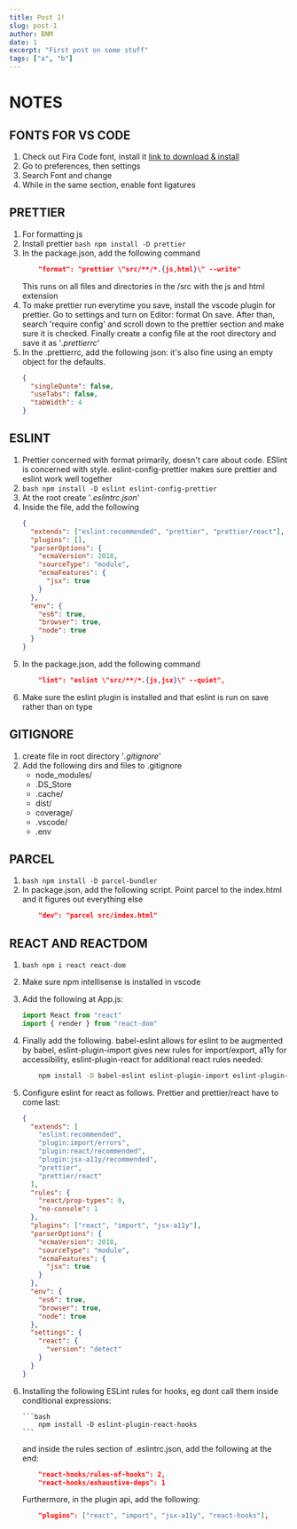 ```yaml
---
title: Post 1!
slug: post-1
author: BNM
date: 1
excerpt: "First post on some stuff"
tags: ["a", "b"]
---
```


# NOTES

## FONTS FOR VS CODE

1. Check out Fira Code font, install it [link to download & install](https://github.com/tonsky/FiraCode/wiki)
2. Go to preferences, then settings
3. Search Font and change
4. While in the same section, enable font ligatures

## PRETTIER

1. For formatting js
2. Install prettier `bash npm install -D prettier`
3. In the package.json, add the following command
   ```json
       "format": "prettier \"src/**/*.{js,html}\" --write"
   ```
   This runs on all files and directories in the /src with the js and html extension
4. To make prettier run everytime you save, install the vscode plugin for prettier. Go to settings and turn on Editor: format On save. After than, search 'require config' and scroll down to the prettier section and make sure it is checked. Finally create a config file at the root directory and save it as '_.prettierrc_'
5. In the .prettierrc, add the following json: it's also fine using an empty object for the defaults.
   ```json
   {
     "singleQuote": false,
     "useTabs": false,
     "tabWidth": 4
   }
   ```

## ESLINT

1.  Prettier concerned with format primarily, doesn't care about code. ESlint is concerned with style. eslint-config-prettier makes sure prettier and eslint work well together
2.  `bash npm install -D eslint eslint-config-prettier`
3.  At the root create '_.eslintrc.json_'
4.  Inside the file, add the following
    ```json
    {
      "extends": ["eslint:recommended", "prettier", "prettier/react"],
      "plugins": [],
      "parserOptions": {
        "ecmaVersion": 2018,
        "sourceType": "module",
        "ecmaFeatures": {
          "jsx": true
        }
      },
      "env": {
        "es6": true,
        "browser": true,
        "node": true
      }
    }
    ```
5.  In the package.json, add the following command
    ```json
        "lint": "eslint \"src/**/*.{js,jsx}\" --quiet",
    ```
6.  Make sure the eslint plugin is installed and that eslint is run on save rather than on type

## GITIGNORE

1. create file in root directory '_.gitignore_'
2. Add the following dirs and files to .gitignore
   - node_modules/
   - .DS_Store
   - .cache/
   - dist/
   - coverage/
   - .vscode/
   - .env

## PARCEL

1. `bash npm install -D parcel-bundler`
2. In package.json, add the following script. Point parcel to the index.html and it figures out everything else
   ```json
       "dev": "parcel src/index.html"
   ```

## REACT AND REACTDOM

1.  `bash npm i react react-dom`
2.  Make sure npm intellisense is installed in vscode
3.  Add the following at App.js:
    ```javascript
    import React from "react"
    import { render } from "react-dom"
    ```
4.  Finally add the following. babel-eslint allows for eslint to be augmented by babel, eslint-plugin-import gives new rules for import/export, a11y for accessibility, eslint-plugin-react for additional react rules needed:
    ```bash
        npm install -D babel-eslint eslint-plugin-import eslint-plugin-jsx-a11y eslint-plugin-react
    ```
5.  Configure eslint for react as follows. Prettier and prettier/react have to come last:
    ```json
    {
      "extends": [
        "eslint:recommended",
        "plugin:import/errors",
        "plugin:react/recommended",
        "plugin:jsx-a11y/recommended",
        "prettier",
        "prettier/react"
      ],
      "rules": {
        "react/prop-types": 0,
        "no-console": 1
      },
      "plugins": ["react", "import", "jsx-a11y"],
      "parserOptions": {
        "ecmaVersion": 2018,
        "sourceType": "module",
        "ecmaFeatures": {
          "jsx": true
        }
      },
      "env": {
        "es6": true,
        "browser": true,
        "node": true
      },
      "settings": {
        "react": {
          "version": "detect"
        }
      }
    }
    ```
6.  Installing the following ESLint rules for hooks, eg dont call them inside conditional expressions:

        ```bash
            npm install -D eslint-plugin-react-hooks
        ```

    and inside the rules section of .eslintrc.json, add the following at the end:

    ```json
        "react-hooks/rules-of-hooks": 2,
        "react-hooks/exhaustive-deps": 1
    ```

    Furthermore, in the plugin api, add the following:

    ```json
        "plugins": ["react", "import", "jsx-a11y", "react-hooks"],
    ```
